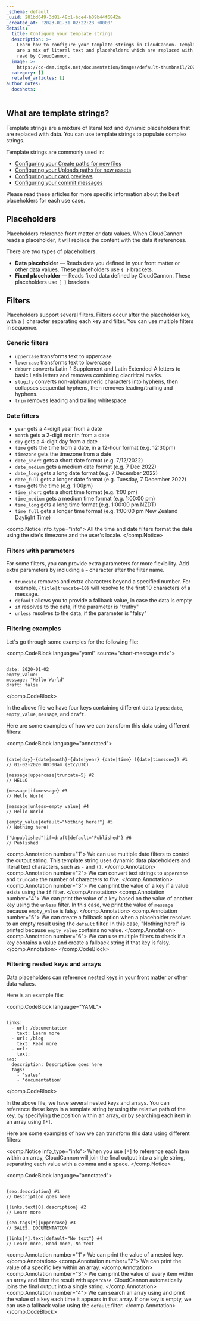 ```yaml
---
_schema: default
_uuid: 281bd649-3d81-48c1-bce4-b09b44f6842a
_created_at: '2023-01-31 02:22:28 +0000'
details:
  title: Configure your template strings
  description: >-
    Learn how to configure your template strings in CloudCannon. Template strings
    are a mix of literal text and placeholders which are replaced with data when
    read by CloudCannon.
  image: >-
    https://cc-dam.imgix.net/documentation/images/default-thumbnail/2023-Q4/CloudCannon-Documentation-Thumbnail.png
  category: []
  related_articles: []
author_notes:
  docshots:
---
```

## What are template strings?

Template strings are a mixture of literal text and dynamic placeholders that are replaced with data. You can use template strings to populate complex strings.

Template strings are commonly used in:

* [Configuring your Create paths for new files](/documentation/articles/set-the-path-for-new-files/)
* [Configuring your Uploads paths for new assets](/documentation/developer-articles/adjusting-the-uploads-path/)
* [Configuring your card previews](/documentation/articles/configure-your-card-previews/)
* [Configuring your commit messages](/documentation/developer-articles/configure-your-commit-messages/)

Please read these articles for more specific information about the best placeholders for each use case.

## Placeholders

Placeholders reference front matter or data values. When CloudCannon reads a placeholder, it will replace the content with the data it references.

There are two types of placeholders.

* **Data placeholder** — Reads data you defined in your front matter or other data values. These placeholders use `{ }` brackets.
* **Fixed placeholder** — Reads fixed data defined by CloudCannon. These placeholders use `[ ]` brackets.

## Filters

Placeholders support several filters. Filters occur after the placeholder key, with a `|` character separating each key and filter. You can use multiple filters in sequence.

### Generic filters

* `uppercase` transforms text to uppercase
* `lowercase` transforms text to lowercase
* `deburr` converts Latin-1 Supplement and Latin Extended-A letters to basic Latin letters and removes combining diacritical marks.
* `slugify` converts non-alphanumeric characters into hyphens, then collapses sequential hyphens, then removes leading/trailing and hyphens.
* `trim` removes leading and trailing whitespace

### Date filters

* `year` gets a 4-digit year from a date
* `month` gets a 2-digit month from a date
* `day` gets a 4-digit day from a date
* `time` gets the time from a date, in a 12-hour format (e.g. 12:30pm)
* `timezone` gets the timezone from a date
* `date_short` gets a short date format (e.g. 7/12/2022)
* `date_medium` gets a medium date format (e.g. 7 Dec 2022)
* `date_long` gets a long date format (e.g. 7 December 2022)
* `date_full` gets a longer date format (e.g. Tuesday, 7 December 2022)
* `time` gets the time (e.g. 1:00pm)
* `time_short` gets a short time format (e.g. 1:00 pm)
* `time_medium` gets a medium time format (e.g. 1:00:00 pm)
* `time_long` gets a long time format (e.g. 1:00:00 pm NZDT)
* `time_full` gets a longer time format (e.g. 1:00:00 pm New Zealand Daylight Time)

<comp.Notice info_type="info">
  All the time and date filters format the date using the site's timezone and the user's locale.
</comp.Notice>

### Filters with parameters

For some filters, you can provide extra parameters for more flexibility. Add extra parameters by including a `=` character after the filter name.

* `truncate` removes and extra characters beyond a specified number. For example, `{title|truncate=10}` will resolve to the first 10 characters of a message.
* `default` allows you to provide a fallback value, in case the data is empty
* `if` resolves to the data, if the parameter is "truthy"
* `unless` resolves to the data, if the parameter is "falsy"

### Filtering examples

Let's go through some examples for the following file:

<comp.CodeBlock language="yaml" source="short-message.mdx">
```

date: 2020-01-02
empty_value:
message: "Hello World"
draft: false

```
</comp.CodeBlock>

In the above file we have four keys containing different data types: `date`, `empty_value`, `message`, and `draft`.

Here are some examples of how we can transform this data using different filters:

<comp.CodeBlock language="annotated">
```

{date|day}-{date|month}-{date|year} {date|time} ({date|timezone}) #1
// 01-02-2020 00:00am (Etc/UTC)

{message|uppercase|truncate=5} #2
// HELLO

{message|if=message} #3
// Hello World

{message|unless=empty_value} #4
// Hello World

{empty_value|default="Nothing here!"} #5
// Nothing here!

{"Unpublished"|if=draft|default="Published"} #6
// Published

```
<comp.Annotation number="1">
  We can use multiple date filters to control the output string. This template string uses dynamic data placeholders and literal text characters, such as `-` and `()`.
</comp.Annotation>
<comp.Annotation number="2">
  We can convert text strings to `uppercase` and `truncate` the number of characters to five.
</comp.Annotation>
<comp.Annotation number="3">
  We can print the value of a key if a value exists using the `if` filter.
</comp.Annotation>
<comp.Annotation number="4">
  We can print the value of a key based on the value of another key using the `unless` filter. In this case, we print the value of `message` because `empty_value` is falsy.
</comp.Annotation>
<comp.Annotation number="5">
  We can create a fallback option when a placeholder resolves to an empty result using the `default` filter. In this case, "Nothing here!" is printed because `empty_value` contains no value.
</comp.Annotation>
<comp.Annotation number="6">
  We can use multiple filters to check if a key contains a value and create a fallback string if that key is falsy.
</comp.Annotation>
</comp.CodeBlock>

### Filtering nested keys and arrays

Data placeholders can reference nested keys in your front matter or other data values.

Here is an example file:

<comp.CodeBlock language="YAML">
```

links:
  - url: /documentation
    text: Learn more
  - url: /blog
    text: Read more
  - url:
    text:
seo:
  description: Description goes here
  tags:
    - 'sales'
    - 'documentation'

```
</comp.CodeBlock>

In the above file, we have several nested keys and arrays. You can reference these keys in a template string by using the relative path of the key, by specifying the position within an array, or by searching each item in an array using `[*]`.

Here are some examples of how we can transform this data using different filters:

<comp.Notice info_type="info">
  When you use `[*]` to reference each item within an array, CloudCannon will join the final output into a single string, separating each value with a comma and a space.
</comp.Notice>

<comp.CodeBlock language="annotated">
```

{seo.description} #1
// Description goes here

{links.text[0].description} #2
// Learn more

{seo.tags[*]|uppercase} #3
// SALES, DOCUMENTATION

{links[*].text|default="No text"} #4
// Learn more, Read more, No text

```
<comp.Annotation number="1">
  We can print the value of a nested key.
</comp.Annotation>
<comp.Annotation number="2">
  We can print the value of a specific key within an array.
</comp.Annotation>
<comp.Annotation number="3">
  We can print the value of every item within an array and filter the result with `uppercase`. CloudCannon automatically joins the final output into a single string.
</comp.Annotation>
<comp.Annotation number="4">
  We can search an array using and print the value of a key each time it appears in that array. If one key is empty, we can use a fallback value using the `default` filter.
</comp.Annotation>
</comp.CodeBlock>